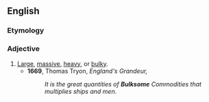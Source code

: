 ==English==

===Etymology===
{{suffix|bulk|some|lang=en}}

===Adjective===
{{en-adj}}

# [[large|Large]], [[massive]], [[heavy]], or [[bulky]].
#* '''1669''', Thomas Tryon, ''England's Grandeur,''
#*: ''It is the great quantities of '''Bulksome''' Commodities that multiplies ships and men.''